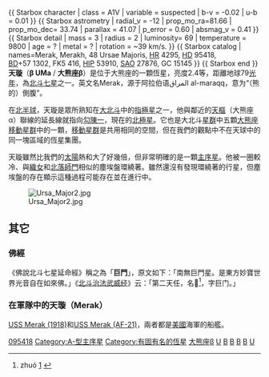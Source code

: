 {{Starbox begin
| name = β Ursae Majoris }}
{{Starbox image
|image=[[File:Big_dipper_from_the_kalalau_lookout_at_the_kokee_state_park_in_hawaii.jpg|250px]]
|caption=天璇位于图中北斗七星的最底部}}
{{Starbox image
|image=[[File:Ursa_major_star_name.png|250px]]
|caption=在大熊座中的天璇。}}
{{Starbox observe
| epoch = [[J2000.0|J2000.0]]
| constell = [[大熊座|大熊座]]
| 星官 =  [[北斗七星|北斗]]（[[紫微垣|紫微垣]]）
| ra = {{RA|11|01|50.5}}
| dec = {{DEC|+56|22|57}}
| appmag_v = +2.34 }}
{{ Starbox character
| class = A1V
| variable = suspected
| b-v = -0.02
| u-b = 0.01 }}
{{ Starbox astrometry
| radial_v = -12
| prop_mo_ra=81.66
| prop_mo_dec= 33.74
| parallax = 41.07
| p_error = 0.60
| absmag_v = 0.41 }}
{{ Starbox detail
| mass = 3
| radius = 2
| luminosity= 69
| temperature = 9800
| age = ?
| metal = ?
| rotation = ~39 km/s. }}
{{ Starbox catalog
|  names=Merak, Merakh, 48 Ursae Majoris, [[Star_catalogue#BS,_BSC,_HR|HR]] 4295, [[HD星表|HD]] 95418, [[Star_catalogue##BD.2FCD.2FCPD|BD]]+57 1302, FK5 416, [[Hipparcos_catalogue|HIP]] 53910, [[SAO星表|SAO]] 27876, GC 15145 }}
{{ Starbox end }}
{{Sky|11|01|50.5|+|56|22|57|1000000000}}
'''天璇'''（'''β UMa''' / '''大熊座β'''）是位于大熊座的一顆恆星，亮度2.4等，距離地球79[[光年|光年]]，為[[北斗七星|北斗七星]]之一。英文名Merak，源于阿拉伯语المراق al-maraqq，意为“（熊的）側腹”。

在[[北半球|北半球]]，天璇是眾所熟知在[[北斗七星|大北斗]]中的[[指極星|指極星]]之一，他與鄰近的[[天樞|天樞]]（大熊座α）聯線的延長線就指向[[勾陳一|勾陳一]]，現在的[[北極星|北極星]]。它也是大北斗[[星群|星群]]中五顆[[大熊座移動星群|大熊座移動星群]]中的一顆，[[移動星群|移動星群]]是共用相同的空間，但在我們的觀點中不在天球中的同一塊區域的恆星集團。

天璇雖然比我們的[[太陽|太陽]]熱和大了好幾倍，但非常明確的是一顆[[主序星|主序星]]。他被一圈較冷、與[[織女|織女]]和[[北落師門|北落師門]]相似的塵埃盤環繞著。雖然還沒有發現環繞著的行星，但塵埃盤的存在顯示這種過程可能存在並在進行中。

[[File:Ursa_Major2.jpg|thumb]]

== 其它 ==
=== 佛經 ===
《佛說北斗七星延命經》稱之為「'''巨門'''」，原文如下：「南無巨門星。是東方妙寶世界光音自在如來佛。」《[[s:北斗治法武威经|北斗治法武威经]]》云：「第二天任，名𩲃<ref>zhuó [http://www.zdic.net/z/ac/js/29C83.htm] {{Wayback|url=http://www.zdic.net/z/ac/js/29C83.htm |date=20150402105454 }}</ref>，字巨门。」

===在軍隊中的天璇（Merak）===
[[USS_Merak_(1918)|USS Merak (1918)]]和[[USS_Merak_(AF-21)|USS Merak (AF-21)]]，兩者都是[[美國|美國]]海軍的船艦。

{{北斗七星}}

[[Category:HD和HDE天體|095418]]
[[Category:A-型主序星|Category:A-型主序星]]
[[Category:有固有名的恆星|Category:有固有名的恆星]]
[[Category:拜耳天體|大熊座β]]
[[Category:紫微垣|U]]
[[Category:大熊座|B]]
[[Category:主序星|B]]
[[Category:大熊座移動星群|B]]
[[Category:北斗七星|B]]
[[Category:北斗_(星官)|U]]